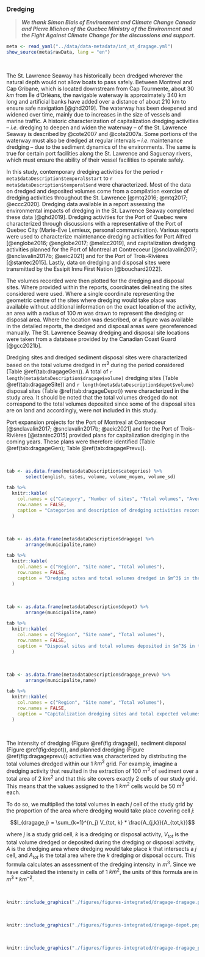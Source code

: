 ### Dredging {#dragage}

> ***We thank Simon Blais of Environment and Climate Change Canada and Pierre Michon of the Quebec Ministry of the Environment and the Fight Against Climate Change for the discussions and support.***

```r
meta <- read_yaml("../data/data-metadata/int_st_dragage.yml")
show_source(meta$rawData, lang = "en")
```

<br/>

The St. Lawrence Seaway has historically been dredged wherever the natural depth would not allow boats to pass safely. Between Montreal and Cap Gribane, which is located downstream from Cap Tourmente, about 30 $km$ from Île d’Orléans, the navigable waterway is approximately 340 km long and artificial banks have added over a distance of about 210 km to ensure safe navigation [@ghd2019]. The waterway has been deepened and widened over time, mainly due to increases in the size of vessels and marine traffic. A historic characterization of capitalization dredging activities -- *i.e.* dredging to deepen and widen the waterway -- of the St. Lawrence Seaway is described by @cote2007 and @cote2007a. Some portions of the waterway must also be dredged at regular intervals -- *i.e.* maintenance dredging -- due to the sediment dynamics of the environments. The same is true for certain port facilities along the St. Lawrence and Saguenay rivers, which must ensure the ability of their vessel facilities to operate safely.

In this study, contemporary dredging activities for the period `r meta$dataDescription$temporal$start` to `r meta$dataDescription$temporal$end` were characterized. Most of the data on dredged and deposited volumes come from a compilation exercise of dredging activities throughout the St. Lawrence [@mtq2016; @mtq2017; @eccc2020]. Dredging data available in a report assessing the environmental impacts of dredging in the St. Lawrence Seaway completed these data [@ghd2019]. Dredging activities for the Port of Quebec were characterized through discussions with a representative of the Port of Quebec City (Marie-Ève Lemieux, personal communication). Various reports were used to characterize maintenance dredging activities for Port Alfred [@englobe2016; @englobe2017; @melcc2019], and capitalization dredging activities planned for the Port of Montreal at Contrecoeur [@snclavalin2017; @snclavalin2017b; @aeic2021] and for the Port of Trois-Rivières [@stantec2015]. Lastly, data on dredging and disposal sites were transmitted by the Essipit Innu First Nation [@bouchard2022].

The volumes recorded were then plotted for the dredging and disposal sites. Where provided within the reports, coordinates delineating the sites considered were used. Where a single coordinate representing the geometric centre of the sites where dredging would take place was available without additional information on the exact location of the activity, an area with a radius of 100 $m$ was drawn to represent the dredging or disposal area. Where the location was described, or a figure was available in the detailed reports, the dredged and disposal areas were georeferenced manually. The St. Lawrence Seaway dredging and disposal site locations were taken from a database provided by the Canadian Coast Guard [@gcc2021b].

Dredging sites and dredged sediment disposal sites were characterized based on the total volume dredged in $m^3$ during the period considered (Table \@ref(tab:dragageGen)). A total of `r length(meta$dataDescription$dragage$volume)` dredging sites (Table \@ref(tab:dragageSite)) and `r length(meta$dataDescription$depot$volume)` disposal sites (Table \@ref(tab:dragageDepot)) were characterized in the study area. It should be noted that the total volumes dredged do not correspond to the total volumes deposited since some of the disposal sites are on land and accordingly, were not included in this study.

Port expansion projects for the Port of Montreal at Contrecoeur [@snclavalin2017; @snclavalin2017b; @aeic2021] and for the Port of Trois-Rivières [@stantec2015] provided plans for capitalization dredging in the coming years. These plans were therefore identified (Table \@ref(tab:dragageGen); Table \@ref(tab:dragagePrevu)).

<br/>

```r
tab <- as.data.frame(meta$dataDescription$categories) %>%
       select(english, sites, volume, volume_moyen, volume_sd)

tab %>%
  knitr::kable(
    col.names = c("Category", "Number of sites", "Total volumes", "Average total volumes", "Standard deviation"),
    row.names = FALSE,
    caption = "Categories and description of dredging activities recorded in the St. Lawrence and the Saguenay river between 2001 and 2020. The volumes are presented in $m^3$."
  )
```

<br/>

```r
tab <- as.data.frame(meta$dataDescription$dragage) %>%
       arrange(municipalite,name)

tab %>%
  knitr::kable(
    col.names = c("Region", "Site name", "Total volumes"),
    row.names = FALSE,
    caption = "Dredging sites and total volumes dredged in $m^3$ in the St. Lawrence and the Saguenay river between 2001 and 2020."
  )
```

<br/>

```r
tab <- as.data.frame(meta$dataDescription$depot) %>%
       arrange(municipalite,name)

tab %>%
  knitr::kable(
    col.names = c("Region", "Site name", "Total volumes"),
    row.names = FALSE,
    caption = "Disposal sites and total volumes deposited in $m^3$ in the St. Lawrence and the Saguenay river between 2001 and 2020."
  )
```

<br/>

```r
tab <- as.data.frame(meta$dataDescription$dragage_prevu) %>%
       arrange(municipalite,name)

tab %>%
  knitr::kable(
    col.names = c("Region", "Site name", "Total volumes"),
    row.names = FALSE,
    caption = "Capitalization dredging sites and total expected volumes in $m^3$ in the St. Lawrence and the Saguenay river."
  )
```

<br/>

The intensity of dredging (Figure \@ref(fig:dragage)), sediment disposal (Figure \@ref(fig:depot)), and planned dredging (Figure \@ref(fig:dragageprevu)) activities was characterized by distributing the total volumes dredged within our 1 $km^2$ grid. For example, imagine a dredging activity that resulted in the extraction of 100 $m^3$ of sediment over a total area of 2 $km^2$ and that this site covers exactly 2 cells of our study grid. This means that the values assigned to the 1 $km^2$ cells would be 50 $m^3$ each.

To do so, we multiplied the total volumes in each $j$ cell of the study grid by the proportion of the area where dredging would take place covering cell $j$:

$$I_{dragage,j} = \sum_{k=1}^{n_j} V_{tot, k} * \frac{A_{j,k}}{A_{tot,k}}$$

where $j$ is a study grid cell, $k$ is a dredging or disposal activity, $V_{tot}$ is the total volume dredged or deposited during the dredging or disposal activity, $A$ is the dredging area where dredging would take place $k$ that intersects a $j$ cell, and $A_{tot}$ is the total area where the $k$ dredging or disposal occurs. This formula calculates an assessment of the dredging intensity in $m^3$. Since we have calculated the intensity in cells of 1 $km^2$, the units of this formula are in $m^3 * km^{-2}$.

<br/>

```r
knitr::include_graphics("./figures/figures-integrated/dragage-dragage.png")
```

<br>

```r
knitr::include_graphics("./figures/figures-integrated/dragage-depot.png")
```

<br>

```r
knitr::include_graphics("./figures/figures-integrated/dragage-dragage_prevu.png")
```

<br>
